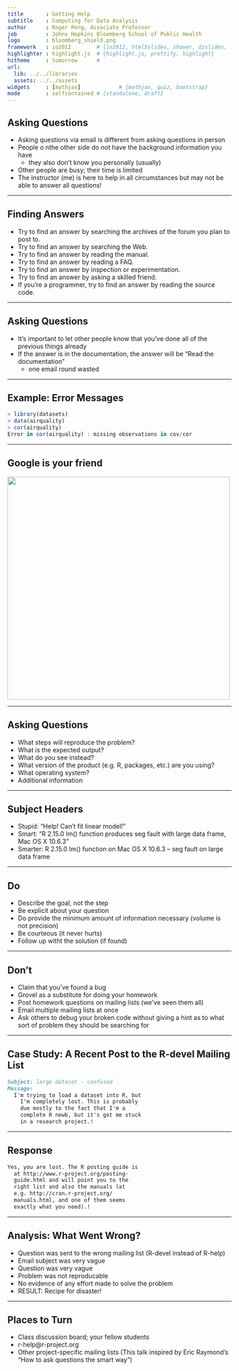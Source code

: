 ```yaml
---
title       : Getting Help
subtitle    : Computing for Data Analysis
author      : Roger Peng, Associate Professor
job         : Johns Hopkins Bloomberg School of Public Health
logo        : bloomberg_shield.png
framework   : io2012        # {io2012, html5slides, shower, dzslides, ...}
highlighter : highlight.js  # {highlight.js, prettify, highlight}
hitheme     : tomorrow      # 
url:
  lib: ../../libraries
  assets: ../../assets
widgets     : [mathjax]            # {mathjax, quiz, bootstrap}
mode        : selfcontained # {standalone, draft}
---
```


## Asking Questions

- Asking questions via email is different from asking questions in person
- People o nthe other side do not have the background information you have
  - they also don’t know you personally (usually)
-  Other people are busy; their time is limited
- The instructor (me) is here to help in all circumstances but may not be able to answer all questions!

---

## Finding Answers

- Try to find an answer by searching the archives of the forum you plan to post to.
- Try to find an answer by searching the Web.
- Try to find an answer by reading the manual.
- Try to find an answer by reading a FAQ.
- Try to find an answer by inspection or experimentation.
- Try to find an answer by asking a skilled friend.
- If you're a programmer, try to find an answer by reading the source code.

---

## Asking Questions

- It’s important to let other people know that you’ve done all of the previous things already
- If the answer is in the documentation, the answer will be “Read the documentation”
  - one email round wasted

---

## Example: Error Messages

```r
> library(datasets) 
> data(airquality) 
> cor(airquality)
Error in cor(airquality) : missing observations in cov/cor
```

---

## Google is your friend

<img src="../assets/img/google.png" height=500>

---

## Asking Questions

- What steps will reproduce the problem?
- What is the expected output?
- What do you see instead?
- What version of the product (e.g. R, packages, etc.) are you using?
- What operating system?
- Additional information

---

## Subject Headers

- Stupid: "Help! Can't fit linear model!"
- Smart: "R 2.15.0 lm() function produces seg fault with large data frame, Mac OS X 10.6.3"
- Smarter: R 2.15.0 lm() function on Mac OS X 10.6.3 -- seg fault on large data frame

---

## Do
- Describe the goal, not the step
- Be explicit about your question
- Do provide the minimum amount of information necessary (volume is not precision)
- Be courteous (it never hurts)
- Follow up witht the solution (if found)

---

## Don't
- Claim that you’ve found a bug
- Grovel as a substitute for doing your homework
- Post homework questions on mailing lists (we’ve seen them all)
- Email multiple mailing lists at once
- Ask others to debug your broken code without giving a hint as to what sort of problem they should be searching for

---

## Case Study: A Recent Post to the R-devel Mailing List

```markdown
Subject: large dataset - confused 
Message:
  I'm trying to load a dataset into R, but
    I'm completely lost. This is probably
    due mostly to the fact that I'm a
    complete R newb, but it's got me stuck
    in a research project.!
```

---

## Response

```markdown
Yes, you are lost. The R posting guide is
  at http://www.r-project.org/posting-
  guide.html and will point you to the
  right list and also the manuals (at
  e.g. http://cran.r-project.org/
  manuals.html, and one of them seems
  exactly what you need).!
```

---

## Analysis: What Went Wrong?

- Question was sent to the wrong mailing list (R-devel instead of R-help)
- Email subject was very vague
- Question was very vague
- Problem was not reproducable
- No evidence of any effort made to solve the problem
- RESULT: Recipe for disaster!

---

## Places to Turn
- Class discussion board; your fellow students
- r-help@r-project.org
- Other project-specific mailing lists
(This talk inspired by Eric Raymond’s “How to ask questions the smart way”)